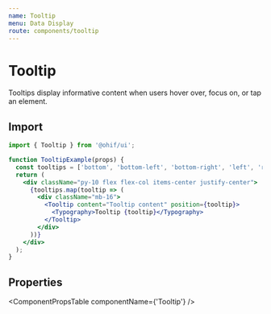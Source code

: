```yaml
---
name: Tooltip
menu: Data Display
route: components/tooltip
---
```



# Tooltip

Tooltips display informative content when users hover over, focus on, or tap an
element.

## Import

```javascript
import { Tooltip } from '@ohif/ui';
```

```jsx live
function TooltipExample(props) {
  const tooltips = ['bottom', 'bottom-left', 'bottom-right', 'left', 'right'];
  return (
    <div className="py-10 flex flex-col items-center justify-center">
      {tooltips.map(tooltip => (
        <div className="mb-16">
          <Tooltip content="Tooltip content" position={tooltip}>
            <Typography>Tooltip {tooltip}</Typography>
          </Tooltip>
        </div>
      ))}
    </div>
  );
}
```

## Properties

<ComponentPropsTable componentName={'Tooltip'} />
